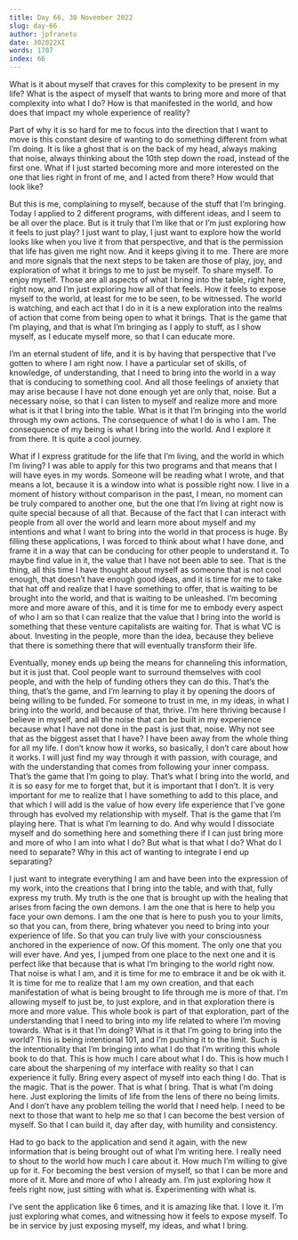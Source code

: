 ```yaml
---
title: Day 66, 30 November 2022
slug: day-66
author: jpfraneto
date: 302022XI
words: 1707
index: 66
---
```


What is it about myself that craves for this complexity to be present in my life? What is the aspect of myself that wants to bring more and more of that complexity into what I do? How is that manifested in the world, and how does that impact my whole experience of reality?

Part of why it is so hard for me to focus into the direction that I want to move is this constant desire of wanting to do something different from what I’m doing. It is like a ghost that is on the back of my head, always making that noise, always thinking about the 10th step down the road, instead of the first one. What if I just started becoming more and more interested on the one that lies right in front of me, and I acted from there? How would that look like?

But this is me, complaining to myself, because of the stuff that I’m bringing. Today I applied to 2 different programs, with different ideas, and I seem to be all over the place. But is it truly that I’m like that or I’m just exploring how it feels to just play? I just want to play, I just want to explore how the world looks like when you live it from that perspective, and that is the permission that life has given me right now. And it keeps giving it to me. There are more and more signals that the next steps to be taken are those of play, joy, and exploration of what it brings to me to just be myself. To share myself. To enjoy myself. Those are all aspects of what I bring into the table, right here, right now, and I’m just exploring how all of that feels. How it feels to expose myself to the world, at least for me to be seen, to be witnessed. The world is watching, and each act that I do in it is a new exploration into the realms of action that come from being open to what it brings. That is the game that I’m playing, and that is what I’m bringing as I apply to stuff, as I show myself, as I educate myself more, so that I can educate more.

I’m an eternal student of life, and it is by having that perspective that I’ve gotten to where I am right now. I have a particular set of skills, of knowledge, of understanding, that I need to bring into the world in a way that is conducing to something cool. And all those feelings of anxiety that may arise because I have not done enough yet are only that, noise. But a necessary noise, so that I can listen to myself and realize more and more what is it that I bring into the table. What is it that I’m bringing into the world through my own actions. The consequence of what I do is who I am. The consequence of my being is what I bring into the world. And I explore it from there. It is quite a cool journey.

What if I express gratitude for the life that I’m living, and the world in which I’m living? I was able to apply for this two programs and that means that I will have eyes in my words. Someone will be reading what I wrote, and that means a lot, because it is a window into what is possible right now. I live in a moment of history without comparison in the past, I mean, no moment can be truly compared to another one, but the one that I’m living at right now is quite special because of all that. Because of the fact that I can interact with people from all over the world and learn more about myself and my intentions and what I want to bring into the world in that process is huge. By filling these applications, I was forced to think about what I have done, and frame it in a way that can be conducing for other people to understand it. To maybe find value in it, the value that I have not been able to see. That is the thing, all this time I have thought about myself as someone that is not cool enough, that doesn’t have enough good ideas, and it is time for me to take that hat off and realize that I have something to offer, that is waiting to be brought into the world, and that is waiting to be unleashed. I’m becoming more and more aware of this, and it is time for me to embody every aspect of who I am so that I can realize that the value that I bring into the world is something that these venture capitalists are waiting for. That is what VC is about. Investing in the people, more than the idea, because they believe that there is something there that will eventually transform their life.

Eventually, money ends up being the means for channeling this information, but it is just that. Cool people want to surround themselves with cool people, and with the help of funding others they can do this. That’s the thing, that’s the game, and I’m learning to play it by opening the doors of being willing to be funded. For someone to trust in me, in my ideas, in what I bring into the world, and because of that, thrive. I’m here thriving because I believe in myself, and all the noise that can be built in my experience because what I have not done in the past is just that, noise. Why not see that as the biggest asset that I have? I have been away from the whole thing for all my life. I don’t know how it works, so basically, I don’t care about how it works. I will just find my way through it with passion, with courage, and with the understanding that comes from following your inner compass. That’s the game that I’m going to play. That’s what I bring into the world, and it is so easy for me to forget that, but it is important that I don’t. It is very important for me to realize that I have something to add to this place, and that which I will add is the value of how every life experience that I’ve gone through has evolved my relationship with myself. That is the game that I’m playing here. That is what I’m learning to do. And why would I dissociate myself and do something here and something there if I can just bring more and more of who I am into what I do? But what is that what I do? What do I need to separate? Why in this act of wanting to integrate I end up separating?

I just want to integrate everything I am and have been into the expression of my work, into the creations that I bring into the table, and with that, fully express my truth. My truth is the one that is brought up with the healing that arises from facing the own demons. I am the one that is here to help you face your own demons. I am the one that is here to push you to your limits, so that you can, from there, bring whatever you need to bring into your experience of life. So that you can truly live with your consciousness anchored in the experience of now. Of this moment. The only one that you will ever have. And yes, I jumped from one place to the next one and it is perfect like that because that is what I’m bringing to the world right now. That noise is what I am, and it is time for me to embrace it and be ok with it. It is time for me to realize that I am my own creation, and that each manifestation of what is being brought to life through me is more of that. I’m allowing myself to just be, to just explore, and in that exploration there is more and more value. This whole book is part of that exploration, part of the understanding that I need to bring into my life related to where I’m moving towards. What is it that I’m doing? What is it that I’m going to bring into the world? This is being intentional 101, and I’m pushing it to the limit. Such is the intentionality that I’m bringing into what I do that I’m writing this whole book to do that. This is how much I care about what I do. This is how much I care about the sharpening of my interface with reality so that I can experience it fully. Bring every aspect of myself into each thing I do. That is the magic. That is the power. That is what I bring. That is what I’m doing here. Just exploring the limits of life from the lens of there no being limits. And I don’t have any problem telling the world that I need help. I need to be next to those that want to help me so that I can become the best version of myself. So that I can build it, day after day, with humility and consistency.

Had to go back to the application and send it again, with the new information that is being brought out of what I’m writing here. I really need to shout to the world how much I care about it. How much I’m willing to give up for it. For becoming the best version of myself, so that I can be more and more of it. More and more of who I already am. I’m just exploring how it feels right now, just sitting with what is. Experimenting with what is.

I’ve sent the application like 6 times, and it is amazing like that. I love it. I’m just exploring what comes, and witnessing how it feels to expose myself. To be in service by just exposing myself, my ideas, and what I bring.

